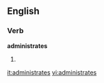 
==English==

===Verb===
'''administrates'''

# {{third-person singular of|[[administrate]]}}

[[it:administrates]]
[[vi:administrates]]